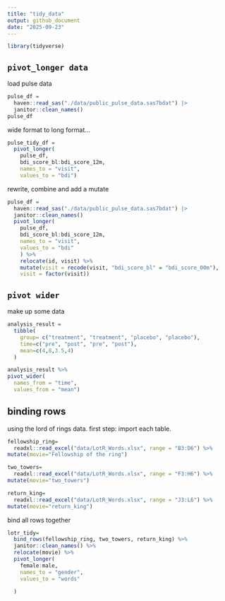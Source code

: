 ```yaml
---
title: "tidy_data"
output: github_document
date: "2025-09-23"
---
```


```r
library(tidyverse)
```

## `pivot_longer data`

load pulse data

```r
pulse_df = 
  haven::read_sas("./data/public_pulse_data.sas7bdat") |>
  janitor::clean_names()
pulse_df
```
wide format to long format...

```r
pulse_tidy_df = 
  pivot_longer(
    pulse_df, 
    bdi_score_bl:bdi_score_12m,
    names_to = "visit", 
    values_to = "bdi")
```

rewrite, combine and add a mutate 
```r
pulse_df = 
  haven::read_sas("./data/public_pulse_data.sas7bdat") |>
  janitor::clean_names()
  pivot_longer(
    pulse_df, 
    bdi_score_bl:bdi_score_12m,
    names_to = "visit", 
    values_to = "bdi"
    ) %>% 
    relocate(id, visit) %>% 
    mutate(visit = recode(visit, "bdi_score_bl" = "bdi_score_00m"),
    visit = factor(visit))
```

## `pivot wider`


make up some data
```r
analysis_result =
  tibble(
    group= c("treatment", "treatment", "placebo", "placebo"),
    time=c("pre", "post", "pre", "post"),
    mean=c(4,8,3.5,4)
  )

analysis_result %>% 
pivot_wider(
  names_from = "time", 
  values_from = "mean")

```


## binding rows

using the lord of rings data.
first step: import each table.

```r
fellowship_ring=
  readxl::read_excel("data/LotR_Words.xlsx", range = "B3:D6") %>% 
mutate(movie="Fellowship of the ring")

two_towers=
  readxl::read_excel("data/LotR_Words.xlsx", range = "F3:H6") %>% 
mutate(movie="two_towers")

return_king=
  readxl::read_excel("data/LotR_Words.xlsx", range = "J3:L6") %>% 
mutate(movie="return_king")
```

bind all rows together

```r
lotr_tidy=
  bind_rows(fellowship_ring, two_towers, return_king) %>% 
  janitor::clean_names() %>% 
  relocate(movie) %>% 
  pivot_longer(
    female:male,
    names_to = "gender",
    values_to = "words"
    
  )
```












